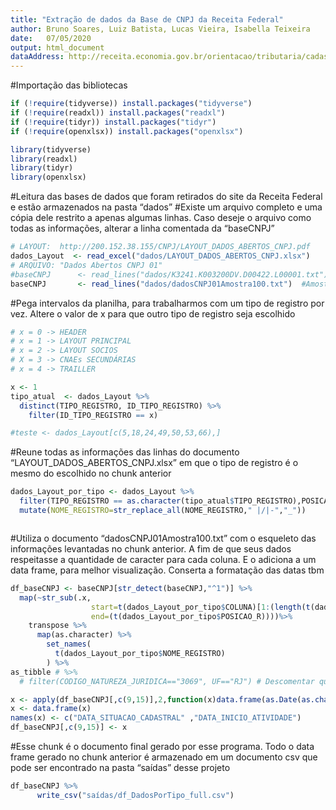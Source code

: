 ```yaml
---
title: "Extração de dados da Base de CNPJ da Receita Federal"
author: Bruno Soares, Luiz Batista, Lucas Vieira, Isabella Teixeira
date:   07/05/2020
output: html_document
dataAddress: http://receita.economia.gov.br/orientacao/tributaria/cadastros/cadastro-nacional-de-pessoas-juridicas-cnpj/dados-publicos-cnpj
---
```


#Importação das bibliotecas
```r
if (!require(tidyverse)) install.packages("tidyverse") 
if (!require(readxl)) install.packages("readxl") 
if (!require(tidyr)) install.packages("tidyr") 
if (!require(openxlsx)) install.packages("openxlsx") 

library(tidyverse)
library(readxl)
library(tidyr)
library(openxlsx)
```


#Leitura das bases de dados que foram retirados do site da Receita Federal e estão armazenados na pasta "dados"
#Existe um arquivo completo e uma cópia dele restrito a apenas algumas linhas. Caso deseje o arquivo como todas as informações, alterar a linha comentada da "baseCNPJ"
```r
# LAYOUT:  http://200.152.38.155/CNPJ/LAYOUT_DADOS_ABERTOS_CNPJ.pdf
dados_Layout  <- read_excel("dados/LAYOUT_DADOS_ABERTOS_CNPJ.xlsx")
# ARQUIVO: "Dados Abertos CNPJ 01"
#baseCNPJ      <- read_lines("dados/K3241.K003200DV.D00422.L00001.txt")
baseCNPJ       <- read_lines("dados/dadosCNPJ01Amostra100.txt")  #Amostra com 100 linhas.
```


#Pega intervalos da planilha, para trabalharmos com um tipo de registro por vez. Altere o valor de x para que outro tipo de registro seja escolhido
```r
# x = 0 -> HEADER
# x = 1 -> LAYOUT PRINCIPAL
# x = 2 -> LAYOUT SOCIOS
# X = 3 -> CNAEs SECUNDÁRIAS
# x = 4 -> TRAILLER

x <- 1
tipo_atual  <- dados_Layout %>% 
  distinct(TIPO_REGISTRO, ID_TIPO_REGISTRO) %>%
    filter(ID_TIPO_REGISTRO == x)

#teste <- dados_Layout[c(5,18,24,49,50,53,66),]
```

#Reune todas as informações das linhas do documento "LAYOUT_DADOS_ABERTOS_CNPJ.xlsx" em que o tipo de registro é o mesmo do escolhido no chunk anterior 
```r
dados_Layout_por_tipo <- dados_Layout %>% 
  filter(TIPO_REGISTRO == as.character(tipo_atual$TIPO_REGISTRO),POSICAO_R!="NA")   %>% 
  mutate(NOME_REGISTRO=str_replace_all(NOME_REGISTRO," |/|-","_"))



```


#Utiliza o documento "dadosCNPJ01Amostra100.txt" com o esqueleto das informações levantadas no chunk anterior. A fim de que seus dados respeitasse a quantidade de caracter para cada coluna. E o adiciona a um data frame, para melhor visualização. Conserta a formatação das datas tbm
```r
  
df_baseCNPJ <- baseCNPJ[str_detect(baseCNPJ,"^1")] %>% 
  map(~str_sub(.x, 
                  start=t(dados_Layout_por_tipo$COLUNA)[1:(length(t(dados_Layout_por_tipo$COLUNA)))], 
                  end=(t(dados_Layout_por_tipo$POSICAO_R))))%>%
    transpose %>%
      map(as.character) %>%
        set_names(
          t(dados_Layout_por_tipo$NOME_REGISTRO)
        ) %>%
as_tibble # %>% 
  # filter(CODIGO_NATUREZA_JURIDICA=="3069", UF=="RJ") # Descomentar quando estiver utilizando o arquivo completo

x <- apply(df_baseCNPJ[,c(9,15)],2,function(x)data.frame(as.Date(as.character(x), "%Y%m%d")))
x <- data.frame(x)
names(x) <- c("DATA_SITUACAO_CADASTRAL" ,"DATA_INICIO_ATIVIDADE")
df_baseCNPJ[,c(9,15)] <- x

```

#Esse chunk é o documento final gerado por esse programa. Todo o data frame gerado no chunk anterior é armazenado em um documento csv que pode ser encontrado na pasta "saídas" desse projeto
```r
df_baseCNPJ %>%  
      write_csv("saídas/df_DadosPorTipo_full.csv")
```

